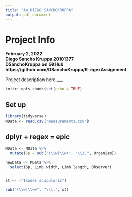 ```yaml
---
title: "A4_DIEGO_SANCHOKRUPPA"
output: pdf_document
---
```

# Project Info
**February 2, 2022**  
**Diego Sancho Kruppa 20101377**   
**DSanchoKruppa on GitHub**  
**https://github.com/DSanchoKruppa/R-egexAssignment**  
  
Project description here
___
```r
knitr::opts_chunk$set(echo = TRUE)
```

## Set up

```r
library(tidyverse)
MData <- read.csv("measurements.csv")
```

## dplyr + regex = epic

```r
MData <- MData %>%
  mutate(Sp = sub("(\\w)\\w+", "\\1.", Organism))

newData <- MData %>% 
  select(Sp, Limb.width, Limb.length, Observer)


st <- ("Ixodes scapularis")

sub("(\\w)\\w+", "\\1.", st)

```

